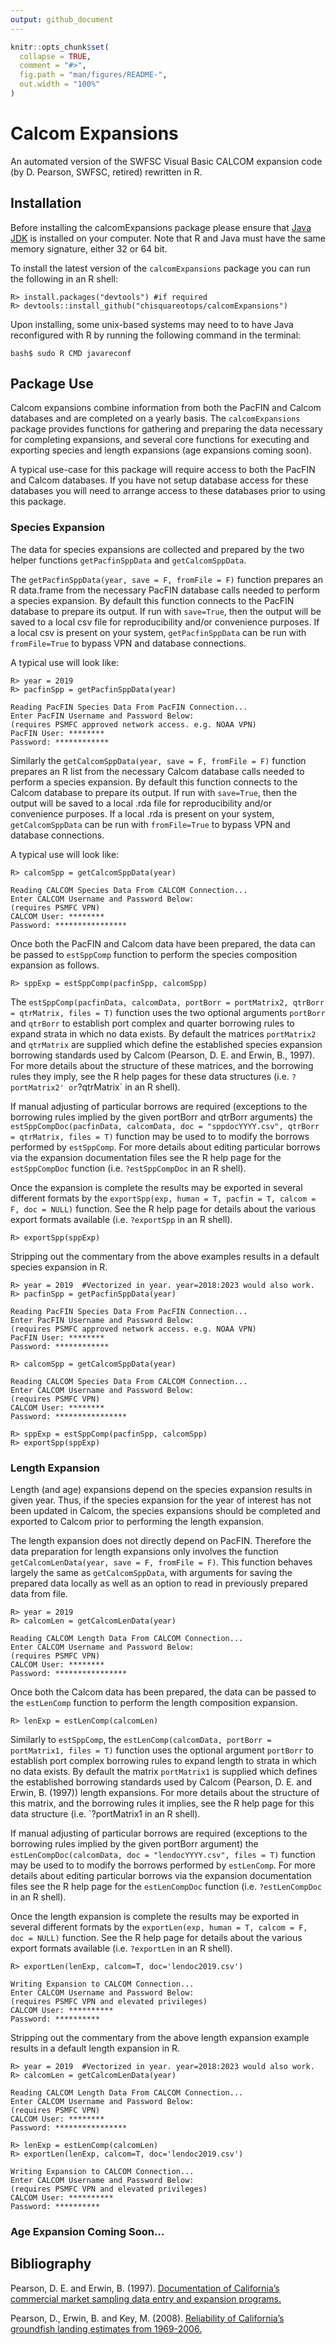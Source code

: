 ```yaml
---
output: github_document
---
```


<!-- README.md is generated from README.Rmd. Please edit that file -->

```r
knitr::opts_chunk$set(
  collapse = TRUE,
  comment = "#>",
  fig.path = "man/figures/README-",
  out.width = "100%"
)
```

# Calcom Expansions

<!-- badges: start -->
<!-- badges: end -->

An automated version of the SWFSC Visual Basic CALCOM expansion code
(by D. Pearson, SWFSC, retired) rewritten in R.

## Installation

Before installing the calcomExpansions package please ensure that [Java JDK](https://www.oracle.com/java/technologies/downloads/) 
is installed on your computer. Note that R and Java must have the same memory 
signature, either 32 or 64 bit.
<!-- and Java JDK are installed on your computer. Please visit http://www.java.com for 
information on installing Java on your particular system.
-->

To install the latest version of the `calcomExpansions` package you can run the 
following in an R shell:
```
R> install.packages("devtools") #if required
R> devtools::install_github("chisquareotops/calcomExpansions")
```

Upon installing, some unix-based systems may need to to have Java reconfigured with R by running 
the following command in the terminal: 
```
bash$ sudo R CMD javareconf
```

<!--
upon installing RJDBC you may need to run "R CMD javareconf" command in the 
#terminal as root to add Java support to R.

Additionally, two JDBC drivers are required for access to the CALCOM and Pacfin Databases.
These drivers need to be in the current working directory of R when running this expansion code.
The getDrivers() function can/should be run from the current working directory of R before running the expansion code.
-->

## Package Use

Calcom expansions combine information from both the PacFIN and Calcom databases 
and are completed on a yearly basis. The `calcomExpansions` package provides 
functions for gathering and preparing the data necessary for completing 
expansions, and several core functions for executing and exporting species and 
length expansions (age expansions coming soon). 

A typical use-case for this package will require access to both the PacFIN and 
Calcom databases. If you have not setup database access for these databases 
you will need to arrange access to these databases prior to using this 
package. 
<!--
Contact XXXX for access to the PacFIN database. Contact YYYY for 
access to the Calcom database and/or PSMFC VPN.
-->

### Species Expansion

The data for species expansions are collected and prepared by the two helper 
functions `getPacfinSppData` and `getCalcomSppData`. 

The `getPacfinSppData(year, save = F, fromFile = F)` function prepares an R 
data.frame from the necessary PacFIN database calls needed to perform a 
species expansion. By default this function connects to the PacFIN database to 
prepare its output. If run with `save=True`, then the output will be saved to 
a local csv file for reproducibility and/or convenience purposes. If a local 
csv is present on your system, `getPacfinSppData` can be run with 
`fromFile=True` to bypass VPN and database connections.

A typical use will look like:
```
R> year = 2019	
R> pacfinSpp = getPacfinSppData(year)

Reading PacFIN Species Data From PacFIN Connection...
Enter PacFIN Username and Password Below:
(requires PSMFC approved network access. e.g. NOAA VPN)
PacFIN User: ********
Password: ************
```

Similarly the `getCalcomSppData(year, save = F, fromFile = F)` function 
prepares an R list from the necessary Calcom database calls needed to perform a 
species expansion. By default this function connects to the Calcom database to 
prepare its output. If run with `save=True`, then the output will be saved to 
a local .rda file for reproducibility and/or convenience purposes. If a local .rda 
is present on your system, `getCalcomSppData` can be run with `fromFile=True` 
to bypass VPN and database connections.

A typical use will look like:
```
R> calcomSpp = getCalcomSppData(year)

Reading CALCOM Species Data From CALCOM Connection...
Enter CALCOM Username and Password Below:
(requires PSMFC VPN)
CALCOM User: ********
Password: ****************
```

Once both the PacFIN and Calcom data have been prepared, the data can be passed 
to `estSppComp` function to perform the species composition expansion as follows.
```
R> sppExp = estSppComp(pacfinSpp, calcomSpp)
```

The `estSppComp(pacfinData, calcomData, portBorr = portMatrix2, qtrBorr = qtrMatrix, files = T)` 
function uses the two optional arguments `portBorr` and `qtrBorr` to establish 
port complex and quarter borrowing rules to expand strata in which no data 
exists. By default the matrices `portMatrix2` and `qtrMatrix` are supplied 
which define the established species expansion borrowing standards used by 
Calcom (Pearson, D. E. and Erwin, B., 1997). For more details about the 
structure of these matrices, and the borrowing rules they imply, see the R 
help pages for these data structures (i.e. `?portMatrix2' or `?qtrMatrix` in 
an R shell). 

If manual adjusting of particular borrows are required (exceptions to the 
borrowing rules implied by the given portBorr and qtrBorr arguments) the 
`estSppCompDoc(pacfinData, calcomData, doc = "sppdocYYYY.csv", qtrBorr = qtrMatrix, files = T)`
function may be used to to modify the borrows performed by `estSppComp`. 
For more details about editing particular borrows via the expansion 
documentation files see the R help page for the `estSppCompDoc` function 
(i.e. `?estSppCompDoc` in an R shell).

Once the expansion is complete the results may be exported in several different 
formats by the `exportSpp(exp, human = T, pacfin = T, calcom = F, doc = NULL)` function. 
See the R help page for details about the various export formats available 
(i.e. `?exportSpp` in an R shell). 
```
R> exportSpp(sppExp)
```

Stripping out the commentary from the above examples results in a default 
species expansion in R.
```
R> year = 2019	#Vectorized in year. year=2018:2023 would also work. 
R> pacfinSpp = getPacfinSppData(year)

Reading PacFIN Species Data From PacFIN Connection...
Enter PacFIN Username and Password Below:
(requires PSMFC approved network access. e.g. NOAA VPN)
PacFIN User: ********
Password: ************

R> calcomSpp = getCalcomSppData(year)

Reading CALCOM Species Data From CALCOM Connection...
Enter CALCOM Username and Password Below:
(requires PSMFC VPN)
CALCOM User: ********
Password: ****************

R> sppExp = estSppComp(pacfinSpp, calcomSpp)
R> exportSpp(sppExp)
```

### Length Expansion

Length (and age) expansions depend on the species expansion results in given 
year. Thus, if the species expansion for the year of interest has not been 
updated in Calcom, the species expansions should be completed and exported to 
Calcom prior to performing the length expansion.

The length expansion does not directly depend on PacFIN. Therefore the data 
preparation for length expansions only involves the function 
`getCalcomLenData(year, save = F, fromFile = F)`. This function behaves largely 
the same as `getCalcomSppData`, with arguments for saving the prepared data 
locally as well as an option to read in previously prepared data from file.

```
R> year = 2019 
R> calcomLen = getCalcomLenData(year)

Reading CALCOM Length Data From CALCOM Connection...
Enter CALCOM Username and Password Below:
(requires PSMFC VPN)
CALCOM User: ********
Password: ****************
```

Once both the Calcom data has been prepared, the data can be passed
to the `estLenComp` function to perform the length composition expansion.
```
R> lenExp = estLenComp(calcomLen)
```

Similarly to `estSppComp`, the `estLenComp(calcomData, portBorr = portMatrix1, files = T)`
function uses the optional argument `portBorr` to establish port complex 
borrowing rules to expand length to strata in which no data exists. By default 
the matrix `portMatrix1` is supplied which defines the established 
borrowing standards used by Calcom (Pearson, D. E. and Erwin, B. (1997)) 
length expansions. For more details about the structure of this matrix, and 
the borrowing rules it implies, see the R help page for this data structure 
(i.e. `?portMatrix1 in an R shell).

If manual adjusting of particular borrows are required (exceptions to the
borrowing rules implied by the given portBorr argument) the
`estLenCompDoc(calcomData, doc = "lendocYYYY.csv", files = T)`
function may be used to to modify the borrows performed by `estLenComp`.
For more details about editing particular borrows via the expansion
documentation files see the R help page for the `estLenCompDoc` function
(i.e. `?estLenCompDoc` in an R shell).

Once the length expansion is complete the results may be exported in several different
formats by the `exportLen(exp, human = T, calcom = F, doc = NULL)` function.
See the R help page for details about the various export formats available
(i.e. `?exportLen` in an R shell).
```
R> exportLen(lenExp, calcom=T, doc='lendoc2019.csv')

Writing Expansion to CALCOM Connection...
Enter CALCOM Username and Password Below:
(requires PSMFC VPN and elevated privileges)
CALCOM User: **********
Password: **********
```

Stripping out the commentary from the above length expansion example results 
in a default length expansion in R.
```
R> year = 2019	#Vectorized in year. year=2018:2023 would also work. 
R> calcomLen = getCalcomLenData(year)

Reading CALCOM Length Data From CALCOM Connection...
Enter CALCOM Username and Password Below:
(requires PSMFC VPN)
CALCOM User: ********
Password: ****************

R> lenExp = estLenComp(calcomLen)
R> exportLen(lenExp, calcom=T, doc='lendoc2019.csv')

Writing Expansion to CALCOM Connection...
Enter CALCOM Username and Password Below:
(requires PSMFC VPN and elevated privileges)
CALCOM User: **********
Password: **********

```

### Age Expansion Coming Soon...
<!-- Age Expansion -->


## Bibliography

<!--
Pearson, D. E. and Erwin, B. (1997). Documentation of California’s commercial market sampling data entry and expansion programs.
-->

Pearson, D. E. and Erwin, B. (1997). [Documentation of California’s
commercial market sampling data entry and expansion programs.](https://repository.library.noaa.gov/view/noaa/4734)

Pearson, D., Erwin, B. and Key, M. (2008). [Reliability of California's
groundfish landing estimates from 1969-2006.](https://repository.library.noaa.gov/view/noaa/3616)
